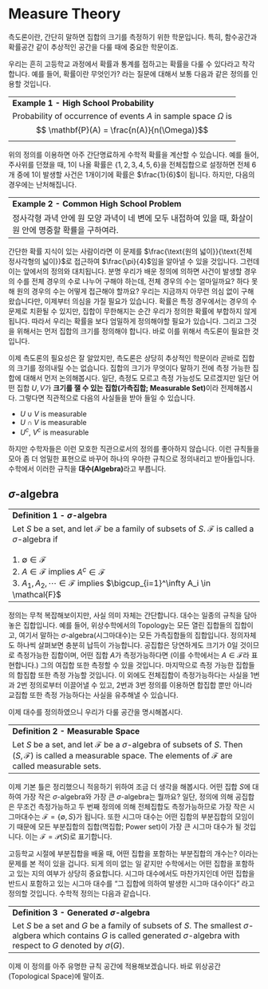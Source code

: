 # Measure Theory {#measure}

측도론이란, 간단히 말하면 집합의 크기를 측정하기 위한 학문입니다.
특히, 함수공간과 확률공간 같이 추상적인 공간을 다룰 때에 중요한 학문이죠.

우리는 흔히 고등학교 과정에서 확률과 통계를 접하고는 확률을 다룰 수 있다라고 착각합니다.
예를 들어, 확률이란 무엇인가? 라는 질문에 대해서 보통 다음과 같은 정의를 인용할 것입니다.

------------------------------------------------------------------------
**Example 1 - High School Probability**

Probability of occurrence of events $A$ in sample space $\Omega$ is
$$ \mathbf{P}(A) = \frac{n(A)}{n(\Omega)}$$

------------------------------------------------------------------------

위의 정의를 이용하면 아주 간단명료하게 수학적 확률을 계산할 수 있습니다.
예를 들어, 주사위를 던졌을 때, 1이 나올 확률은 $\left\{1,2,3,4,5,6 \right\}$을
전체집합으로 설정하면 전체 6개 중에 1이 발생할 사건은 1개이기에 확률은 $\frac{1}{6}$이 됩니다.
하지만, 다음의 경우에는 난처해집니다.

------------------------------------------------------------------------
**Example 2 - Common High School Problem**

정사각형 과녁 안에 원 모양 과녁이 네 변에 모두 내접하여 있을 때, 화살이 원 안에 명중할
확률을 구하여라.

------------------------------------------------------------------------

간단한 확률 지식이 있는 사람이라면 이 문제를 $\frac{\text{원의 넓이}}{\text{전체 정사각형의 넓이}}$로 접근하여
$\frac{\pi}{4}$임을 알아낼 수 있을 것입니다. 그런데 이는 앞에서의 정의와 대치됩니다.
분명 우리가 배운 정의에 의하면 사건이 발생할 경우의 수를 전체 경우의 수로 나누어 구해야 하는데,
전체 경우의 수는 얼마일까요? 하다 못해 원의 경우의 수는 어떻게 접근해야 할까요?
우리는 지금까지 아무런 의심 없이 구해왔습니다만, 이제부터 의심을 가질 필요가 있습니다.
확률은 특정 경우에서는 경우의 수 문제로 치환될 수 있지만, 집합이 무한해지는 순간 우리가 정의한 확률에 부합하지 않게 됩니다.
따라서 우리는 확률을 보다 엄밀하게 정의해야할 필요가 있습니다. 그리고 그것을 위해서는 먼저 집합의 크기를 정의해야 합니다.
바로 이를 위해서 측도론이 필요한 것입니다.

이제 측도론의 필요성은 잘 알았지만, 측도론은 상당히 추상적인 학문이라 곧바로 집합의 크기를 정의내릴 수는 없습니다.
집합의 크기가 무엇이다 말하기 전에 측정 가능한 집합에 대해서 먼저 논의해봅시다.
일단, 측정도 모르고 측정 가능성도 모르겠지만 일단 어떤 집합 $U, V$가 **크기를 잴 수 있는 집합(가측집합; Measurable Set)**이라 전제해봅시다.
그렇다면 직관적으로 다음의 사실들을 받아 들일 수 있습니다.

* $U\cup V$ is measurable
* $U \cap V$ is measurable
* $U^c,~ V^c$ is measurable

하지만 수학자들은 이런 모호한 직관으로서의 정의를 좋아하지 않습니다. 이런 규칙들을 모아 좀 더 엄밀한 표현으로 바꾸어 하나의 우아한 규칙으로 정의내리고 받아들입니다.
수학에서 이러한 규칙을 **대수(Algebra)**라고 부릅니다.

## $\sigma$-algebra {#sigma}

------------------------------------------------------------------------
**Definition 1 - $\sigma$-algebra**

Let $S$ be a set, and let $\mathcal{F}$ be a family of subsets of $S$.
$\mathcal{F}$ is called a $\sigma$-algebra if  <br/>
<br/>
1. $\emptyset \in \mathcal{F}$  <br/>
2. $A \in \mathcal{F}$ implies $A^c \in \mathcal{F}$  <br/>
3. $A_1, A_2,\cdots \in \mathcal{F}$ implies $\bigcup_{i=1}^\infty A_i \in \mathcal{F}$

------------------------------------------------------------------------

정의는 무척 복잡해보이지만, 사실 의미 자체는 간단합니다. 대수는 일종의 규칙을 담아 놓은 집합입니다.
예를 들어, 위상수학에서의 Topology는 모든 열린 집합들의 집합이고, 여기서 말하는 $\sigma$-algebra(시그마대수)는
모든 가측집합들의 집합입니다. 정의자체도 하나씩 살펴보면 충분히 납득이 가능합니다.
공집합은 당연하게도 크기가 0일 것이므로 측정가능한 집합이며, 어떤 집합 $A$가 측정가능하다면 (이를 수학에서는 $A\in\mathcal{F}$라 표현합니다.)
그의 여집합 또한 측정할 수 있을 것입니다. 마지막으로 측정 가능한 집합들의 합집합 또한 측정 가능할 것입니다.
이 외에도 전체집합이 측정가능하다는 사실을 1번과 2번 정의로부터 이끌어낼 수 있고, 2번과 3번 정의를 이용하면 합집합 뿐만 아니라
교집합 또한 측정 가능하다는 사실을 유추해낼 수 있습니다.

이제 대수를 정의하였으니 우리가 다룰 공간을 명시해봅시다.

------------------------------------------------------------------------
**Definition 2 - Measurable Space**

Let $S$ be a set, and let $\mathcal{F}$ be a $\sigma$-algebra of subsets of $S$.
Then $(S, \mathcal{F})$ is called a measurable space.
The elements of $\mathcal{F}$ are called measurable sets.
------------------------------------------------------------------------

이제 기본 틀은 정리했으니 적응하기 위하여 조금 더 생각을 해봅시다. 어떤 집합 $S$에 대하여
가장 작은 $\sigma$-algebra와 가장 큰 $\sigma$-algebra는 뭘까요?
일단, 정의에 의해 공집합은 무조건 측정가능하고 두 번째 정의에 의해 전체집합도 측정가능하므로 
가장 작은 시그마대수는 $\mathcal{F} = \left\{\emptyset, S \right\}$가 됩니다.
또한 시그마 대수는 어떤 집합의 부분집합의 모임이기 때문에 모든 부분집합의 집합(멱집합; Power set)이 
가장 큰 시그마 대수가 될 것입니다. 이는 $\mathcal{F} = \mathcal{P}(S)$로 표기합니다.

고등학교 시절에 부분집합을 배울 때, 어떤 집합을 포함하는 부분집합의 개수는? 이라는 문제를 본 적이
있을 겁니다. 되게 의미 없는 일 같지만 수학에서는 어떤 집합을 포함하고 있는 지의 여부가 상당히
중요합니다. 시그마 대수에서도 마찬가지인데 어떤 집합을 반드시 포함하고 있는 시그마 대수를 "그
집합에 의하여 발생한 시그마 대수이다" 라고 정의할 것입니다. 수학적 정의는 다음과 같습니다.

------------------------------------------------------------------------
**Definition 3 - Generated $\sigma$-algebra **

Let $S$ be a set and $G$ be a family of subsets of $S$. The smallest $\sigma$-algbera 
which contains $G$ is called generated $\sigma$-algebra with respect to $G$ denoted by
$\sigma(G)$.
------------------------------------------------------------------------

이제 이 정의를 아주 유명한 규칙 공간에 적용해보겠습니다. 바로 위상공간(Topological Space)에 말이죠.

